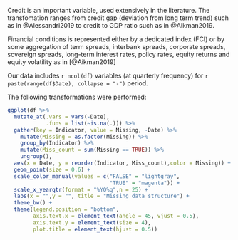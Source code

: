 
\subsection{Variable choice}

Credit is an important variable, used extensively in the literature. The
transfomation ranges from credit gap (deviation from long term trend) such as
in @Alessandri2019 to credit to GDP ratio such as in @Aikman2019.

Financial conditions is represented either by a dedicated index (FCI) or by some
aggregation of term spreads, interbank spreads, corporate spreads, sovereign
spreads, long-term interest rates, policy rates, equity returns and equity
volatility as in [@Aikman2019]


\subsection{Data}

Our data includes `r ncol(df)` variables
(at quarterly frequency) for
`r paste(range(df$Date), collapse = "-")` period.

The following transformations were performed:

\begin{enumerate}
  \item
  Selected variables(real activity, prices, credit, etc) are transformed
  to YoY rates of change.
\end{enumerate}


\subsection{Data structure}

```r

ggplot(df %>%
  mutate_at(.vars = vars(-Date),
            .funs = list(~is.na(.))) %>%
  gather(key = Indicator, value = Missing, -Date) %>% 
    mutate(Missing = as.factor(Missing)) %>% 
    group_by(Indicator) %>% 
    mutate(Miss_count = sum(Missing == TRUE)) %>% 
    ungroup(),
  aes(x = Date, y = reorder(Indicator, Miss_count),color = Missing)) + 
  geom_point(size = 0.6) + 
  scale_color_manual(values = c("FALSE" = "lightgray",
                                "TRUE" = "magenta")) +
  scale_x_yearqtr(format = "%YQ%q",n = 25) + 
  labs(x = "",y = "", title = "Missing data structure") + 
  theme_bw() + 
  theme(legend.position = "bottom",
        axis.text.x = element_text(angle = 45, vjust = 0.5),
        axis.text.y = element_text(size = 4),
        plot.title = element_text(hjust = 0.5))

```

